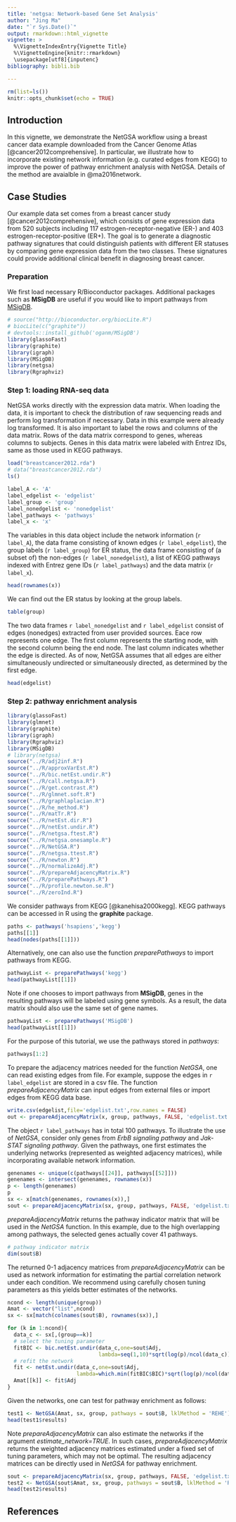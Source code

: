 ```yaml
---
title: 'netgsa: Network-based Gene Set Analysis'
author: "Jing Ma"
date: "`r Sys.Date()`"
output: rmarkdown::html_vignette
vignette: >
  %\VignetteIndexEntry{Vignette Title}
  %\VignetteEngine{knitr::rmarkdown}
  \usepackage[utf8]{inputenc}
bibliography: bibli.bib

---
```


```r
rm(list=ls())
knitr::opts_chunk$set(echo = TRUE)
```

## Introduction

In this vignette, we demonstrate the NetGSA workflow using a breast cancer data example downloaded from the Cancer Genome Atlas [@cancer2012comprehensive]. In particular, we illustrate how to incorporate existing network information (e.g. curated edges from KEGG) to improve the power of pathway enrichment analysis with NetGSA. Details of the method are avaialble in @ma2016network.  

## Case Studies
Our example data set comes from a breast cancer study [@cancer2012comprehensive], which consists of gene expression data from 520 subjects including 117 estrogen-receptor-negative (ER-) and 403 estrogen-receptor-positive (ER+). The goal is to generate a diagnostic pathway signatures that could distinguish patients with different ER statuses by comparing gene expression data from the two classes. These signatures could provide additional clinical benefit in diagnosing breast cancer.

### Preparation
We first load necessary R/Bioconductor packages. Additional packages such as **MSigDB** are useful if you would like to import pathways from [MSigDB](http://software.broadinstitute.org/gsea/msigdb). 

```r
# source("http://bioconductor.org/biocLite.R")
# biocLite(c("graphite"))
# devtools::install_github('oganm/MSigDB')
library(glassoFast)
library(graphite)
library(igraph)
library(MSigDB) 
library(netgsa)
library(Rgraphviz)
```


### Step 1: loading RNA-seq data

NetGSA works directly with the expression data matrix. When loading the data, it is important to check the distribution of raw sequencing reads and perform log transformation if necessary. Data in this example were already log transformed. It is also important to label the rows and columns of the data matrix. Rows of the data matrix correspond to genes, whereas columns to subjects. Genes in this data matrix were labeled with Entrez IDs, same as those used in KEGG pathways. 

```r
load("breastcancer2012.rda")
# data("breastcancer2012.rda")
ls()
```

```r
label_A <- 'A'
label_edgelist <- 'edgelist'
label_group <- 'group'
label_nonedgelist <- 'nonedgelist'
label_pathways <- 'pathways'
label_x <- 'x'
```

The variables in this data object include the network information (`r label_A`), the data frame consisting of known edges (`r label_edgelist`), the group labels (`r label_group`) for ER status, the data frame consisting of (a subset of) the non-edges (`r label_nonedgelist`), a list of KEGG pathways indexed with Entrez gene IDs (`r label_pathways`) and the data matrix (`r label_x`). 


```r
head(rownames(x))
```

We can find out the ER status by looking at the group labels.
```r
table(group)
```

The two data frames `r label_nonedgelist` and `r label_edgelist` consist of edges (nonedges) extracted from user provided sources. Eace row represents one edge. The first column represents the starting node, with the second column being the end node. The last column indicates whether the edge is directed. As of now, NetGSA assumes that all edges are either simultaneously undirected or simultaneously directed, as determined by the first edge.  
```r
head(edgelist)
```

### Step 2: pathway enrichment analysis
```r
library(glassoFast)
library(glmnet)
library(graphite)
library(igraph)
library(Rgraphviz)
library(MSigDB) 
# library(netgsa)
source("../R/adj2inf.R")
source("../R/approxVarEst.R")
source("../R/bic.netEst.undir.R")
source("../R/call.netgsa.R")
source("../R/get.contrast.R")
source("../R/glmnet.soft.R")
source("../R/graphlaplacian.R")
source("../R/he_method.R")
source("../R/matTr.R")
source("../R/netEst.dir.R")
source("../R/netEst.undir.R")
source("../R/netgsa.ftest.R")
source("../R/netgsa.onesample.R")
source("../R/NetGSA.R")
source("../R/netgsa.ttest.R")
source("../R/newton.R")
source("../R/normalizeAdj.R")
source("../R/prepareAdjacencyMatrix.R")
source("../R/preparePathways.R")
source("../R/profile.newton.se.R")
source("../R/zeroInd.R")
```

We consider pathways from KEGG [@kanehisa2000kegg]. KEGG pathways can be accessed in R using the **graphite** package. 
```r
paths <- pathways('hsapiens','kegg')
paths[[1]]
head(nodes(paths[[1]]))
```

Alternatively, one can also use the function *preparePathways* to import pathways from KEGG. 
```r
pathwayList <- preparePathways('kegg')
head(pathwayList[[1]])
```

Note if one chooses to import pathways from **MSigDB**, genes in the resulting pathways will be labeled using gene symbols. As a result, the data matrix should also use the same set of gene names. 
```r
pathwayList <- preparePathways('MSigDB')
head(pathwayList[[1]])
```


For the purpose of this tutorial, we use the pathways stored in *pathways*:
```r
pathways[1:2]
```

To prepare the adjacency matrices needed for the function *NetGSA*, one can read existing edges from file. For example, suppose the edges in `r label_edgelist` are stored in a csv file. The function *prepareAdjacencyMatrix* can input edges from external files or import edges from KEGG data base. 
```r
write.csv(edgelist,file='edgelist.txt',row.names = FALSE)
out <- prepareAdjacencyMatrix(x, group, pathways, FALSE, 'edgelist.txt', NULL)
```

The object `r label_pathways` has in total 100 pathways. To illustrate the use of *NetGSA*, consider only genes from *ErbB signaling pathway* and *Jak-STAT signaling pathway*. Given the pathways, one first estimates the underlying networks (represented as weighted adjacency matrices), while incorporating available network information. 

```r
genenames <- unique(c(pathways[[24]], pathways[[52]]))
genenames <- intersect(genenames, rownames(x))
p <- length(genenames)
p
sx <- x[match(genenames, rownames(x)),]
sout <- prepareAdjacencyMatrix(sx, group, pathways, FALSE, 'edgelist.txt', NULL)
```

*prepareAdjacencyMatrix* returns the pathway indicator matrix that will be used in the *NetGSA* function. In this example, due to the high overlapping among pathways, the selected genes actually cover 41 pathways.  
```r
# pathway indicator matrix
dim(sout$B)
```

The returned 0-1 adjacency matrices from *prepareAdjacencyMatrix* can be used as network information for estimating the partial correlation network under each condition. We recommend using carefully chosen tuning parameters as this yields better estimates of the networks. 
```r
ncond <- length(unique(group))
Amat <- vector("list",ncond)
sx <- sx[match(colnames(sout$B), rownames(sx)),]

for (k in 1:ncond){
  data_c <- sx[,(group==k)]
  # select the tuning parameter
  fitBIC <- bic.netEst.undir(data_c,one=sout$Adj,
                             lambda=seq(1,10)*sqrt(log(p)/ncol(data_c)),eta=0.1)
  # refit the network
  fit <- netEst.undir(data_c,one=sout$Adj,
                      lambda=which.min(fitBIC$BIC)*sqrt(log(p)/ncol(data_c)),eta=0.1)
  Amat[[k]] <- fit$Adj
}
```

Given the networks, one can test for pathway enrichment as follows:
```r
test1 <- NetGSA(Amat, sx, group, pathways = sout$B, lklMethod = 'REHE')
head(test1$results)
```

Note *prepareAdjacencyMatrix* can also estimate the networks if the argument *estimate_network=TRUE*. In such cases, *prepareAdjacencyMatrix* returns the weighted adjacency matrices estimated under a fixed set of tuning parameters, which may not be optimal. The resulting adjacency matrices can be directly used in *NetGSA* for pathway enrichment. 
```r
sout <- prepareAdjacencyMatrix(sx, group, pathways, FALSE, 'edgelist.txt', NULL, estimate_network=TRUE, lambda_c = 9, eta=0.1)
test2 <- NetGSA(sout$Amat, sx, group, pathways = sout$B, lklMethod = 'REHE')
head(test2$results)
```


## References

